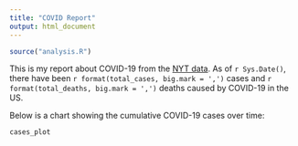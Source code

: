 ```yaml
---
title: "COVID Report"
output: html_document
---
```

```r
source("analysis.R")
```
This is my report about COVID-19 from the [NYT data](https://raw.githubusercontent.com/nytimes/covid-19-data/master/us.csv). As of `r Sys.Date()`, there have been `r format(total_cases, big.mark = ',')` cases and `r format(total_deaths, big.mark = ',')` deaths caused by COVID-19 in the US.

Below is a chart showing the cumulative COVID-19 cases over time:

```r
cases_plot
```